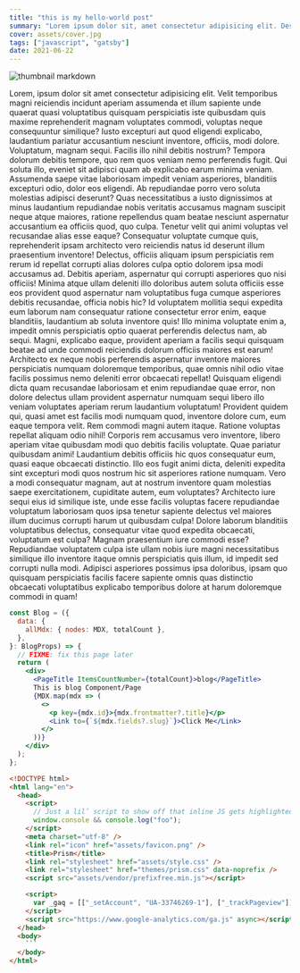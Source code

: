```yaml
---
title: "this is my hello-world post"
summary: "Lorem ipsum dolor sit, amet consectetur adipisicing elit. Deserunt, odio."
cover: assets/cover.jpg
tags: ["javascript", "gatsby"]
date: 2021-06-22
---
```


![thumbnail markdown](./assets/cover.jpg)

Lorem, ipsum dolor sit amet consectetur adipisicing elit. Velit temporibus magni reiciendis incidunt aperiam assumenda et illum sapiente unde quaerat quasi voluptatibus quisquam perspiciatis iste quibusdam quis maxime reprehenderit magnam voluptates commodi, voluptas neque consequuntur similique? Iusto excepturi aut quod eligendi explicabo, laudantium pariatur accusantium nesciunt inventore, officiis, modi dolore. Voluptatum, magnam sequi. Facilis illo nihil debitis nostrum? Tempora dolorum debitis tempore, quo rem quos veniam nemo perferendis fugit. Qui soluta illo, eveniet sit adipisci quam ab explicabo earum minima veniam. Assumenda saepe vitae laboriosam impedit veniam asperiores, blanditiis excepturi odio, dolor eos eligendi. Ab repudiandae porro vero soluta molestias adipisci deserunt? Quas necessitatibus a iusto dignissimos at minus laudantium repudiandae nobis veritatis accusamus magnam suscipit neque atque maiores, ratione repellendus quam beatae nesciunt aspernatur accusantium ea officiis quod, quo culpa. Tenetur velit qui animi voluptas vel recusandae alias esse eaque? Consequatur voluptate cumque quis, reprehenderit ipsam architecto vero reiciendis natus id deserunt illum praesentium inventore! Delectus, officiis aliquam ipsum perspiciatis rem rerum id repellat corrupti alias dolores culpa optio dolorem ipsa modi accusamus ad. Debitis aperiam, aspernatur qui corrupti asperiores quo nisi officiis! Minima atque ullam deleniti illo doloribus autem soluta officiis esse eos provident quod aspernatur nam voluptatibus fuga cumque asperiores debitis recusandae, officia nobis hic? Id voluptatem mollitia sequi expedita eum laborum nam consequatur ratione consectetur error enim, eaque blanditiis, laudantium ab soluta inventore quis! Illo minima voluptate enim a, impedit omnis perspiciatis optio quaerat perferendis delectus nam, ab sequi. Magni, explicabo eaque, provident aperiam a facilis sequi quisquam beatae ad unde commodi reiciendis dolorum officiis maiores est earum! Architecto ex neque nobis perferendis aspernatur inventore maiores perspiciatis numquam doloremque temporibus, quae omnis nihil odio vitae facilis possimus nemo deleniti error obcaecati repellat! Quisquam eligendi dicta quam recusandae laboriosam et enim repudiandae quae error, non dolore delectus ullam provident aspernatur numquam sequi libero illo veniam voluptates aperiam rerum laudantium voluptatum! Provident quidem qui, quasi amet est facilis modi numquam quod, inventore dolore cum, eum eaque tempora velit. Rem commodi magni autem itaque. Ratione voluptas repellat aliquam odio nihil! Corporis rem accusamus vero inventore, libero aperiam vitae quibusdam modi quo debitis facilis voluptate. Quae pariatur quibusdam animi! Laudantium debitis officiis hic quos consequatur eum, quasi eaque obcaecati distinctio. Illo eos fugit animi dicta, deleniti expedita sint excepturi modi quos nostrum hic sit asperiores ratione numquam. Vero a modi consequatur magnam, aut at nostrum inventore quam molestias saepe exercitationem, cupiditate autem, eum voluptates? Architecto iure sequi eius id similique iste, unde esse facilis voluptas facere repudiandae voluptatum laboriosam quos ipsa tenetur sapiente delectus vel maiores illum ducimus corrupti harum ut quibusdam culpa! Dolore laborum blanditiis voluptatibus delectus, consequatur vitae quod expedita obcaecati, voluptatum est culpa? Magnam praesentium iure commodi esse? Repudiandae voluptatem culpa iste ullam nobis iure magni necessitatibus similique illo inventore itaque omnis perspiciatis quis illum, id impedit sed corrupti nulla modi. Adipisci asperiores possimus ipsa doloribus, ipsam quo quisquam perspiciatis facilis facere sapiente omnis quas distinctio obcaecati voluptatibus explicabo temporibus dolore at harum doloremque commodi in quam!

```jsx
const Blog = ({
  data: {
    allMdx: { nodes: MDX, totalCount },
  },
}: BlogProps) => {
  // FIXME: fix this page later
  return (
    <div>
      <PageTitle ItemsCountNumber={totalCount}>blog</PageTitle>
      This is blog Component/Page
      {MDX.map(mdx => (
        <>
          <p key={mdx.id}>{mdx.frontmatter?.title}</p>
          <Link to={`${mdx.fields?.slug}`}>Click Me</Link>
        </>
      ))}
    </div>
  );
};
```

````html
<!DOCTYPE html>
<html lang="en">
  <head>
    <script>
      // Just a lil’ script to show off that inline JS gets highlighted
      window.console && console.log("foo");
    </script>
    <meta charset="utf-8" />
    <link rel="icon" href="assets/favicon.png" />
    <title>Prism</title>
    <link rel="stylesheet" href="assets/style.css" />
    <link rel="stylesheet" href="themes/prism.css" data-noprefix />
    <script src="assets/vendor/prefixfree.min.js"></script>

    <script>
      var _gaq = [["_setAccount", "UA-33746269-1"], ["_trackPageview"]];
    </script>
    <script src="https://www.google-analytics.com/ga.js" async></script>
  </head>
  <body>
    ```
  </body>
</html>
````
